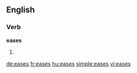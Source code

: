 ==English==

===Verb===
'''eases'''

# {{third-person singular of|[[ease]]}}

[[de:eases]]
[[fr:eases]]
[[hu:eases]]
[[simple:eases]]
[[vi:eases]]
